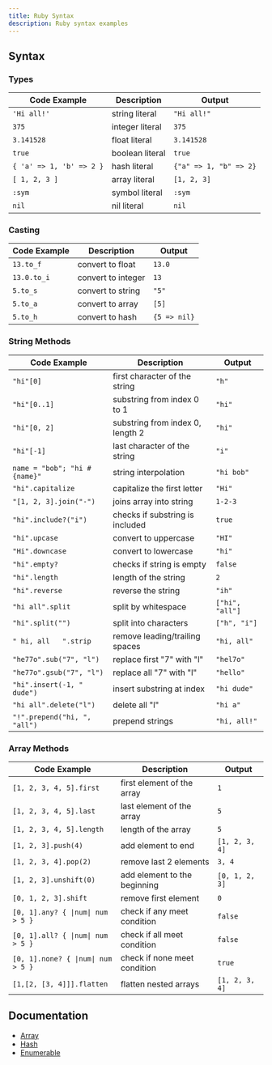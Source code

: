 ```yaml
---
title: Ruby Syntax
description: Ruby syntax examples
---
```


## Syntax

### Types

| Code Example             | Description     | Output                 |
| ------------------------ | --------------- | ---------------------- |
| `'Hi all!'`              | string literal  | `"Hi all!"`            |
| `375`                    | integer literal | `375`                  |
| `3.141528`               | float literal   | `3.141528`             |
| `true`                   | boolean literal | `true`                 |
| `{ 'a' => 1, 'b' => 2 }` | hash literal    | `{"a" => 1, "b" => 2}` |
| `[ 1, 2, 3 ]`            | array literal   | `[1, 2, 3]`            |
| `:sym`                   | symbol literal  | `:sym`                 |
| `nil`                    | nil literal     | `nil`                  |

### Casting

| Code Example | Description        | Output       |
| ------------ | ------------------ | ------------ |
| `13.to_f`    | convert to float   | `13.0`       |
| `13.0.to_i`  | convert to integer | `13`         |
| `5.to_s`     | convert to string  | `"5"`        |
| `5.to_a`     | convert to array   | `[5]`        |
| `5.to_h`     | convert to hash    | `{5 => nil}` |

### String Methods

| Code Example                 | Description                      | Output          |
| ---------------------------- | -------------------------------- | --------------- |
| `"hi"[0]`                    | first character of the string    | `"h"`           |
| `"hi"[0..1]`                 | substring from index 0 to 1      | `"hi"`          |
| `"hi"[0, 2]`                 | substring from index 0, length 2 | `"hi"`          |
| `"hi"[-1]`                   | last character of the string     | `"i"`           |
| `name = "bob"; "hi #{name}"` | string interpolation             | `"hi bob"`      |
| `"hi".capitalize`            | capitalize the first letter      | `"Hi"`          |
| `"[1, 2, 3].join("-")  `     | joins array into string          | `1-2-3`         |
| `"hi".include?("i")`         | checks if substring is included  | `true`          |
| `"hi".upcase`                | convert to uppercase             | `"HI"`          |
| `"Hi".downcase`              | convert to lowercase             | `"hi"`          |
| `"hi".empty?`                | checks if string is empty        | `false`         |
| `"hi".length`                | length of the string             | `2`             |
| `"hi".reverse`               | reverse the string               | `"ih"`          |
| `"hi all".split`             | split by whitespace              | `["hi", "all"]` |
| `"hi".split("")`             | split into characters            | `["h", "i"]`    |
| `" hi, all   ".strip`        | remove leading/trailing spaces   | `"hi, all"`     |
| `"he77o".sub("7", "l")`      | replace first "7" with "l"       | `"hel7o"`       |
| `"he77o".gsub("7", "l")`     | replace all "7" with "l"         | `"hello"`       |
| `"hi".insert(-1, " dude")`   | insert substring at index        | `"hi dude"`     |
| `"hi all".delete("l")`       | delete all "l"                   | `"hi a"`        |
| `"!".prepend("hi, ", "all")` | prepend strings                  | `"hi, all!"`    |

### Array Methods

| Code Example                       | Description                  | Output         |
| ---------------------------------- | ---------------------------- | -------------- |
| `[1, 2, 3, 4, 5].first`            | first element of the array   | `1`            |
| `[1, 2, 3, 4, 5].last`             | last element of the array    | `5`            |
| `[1, 2, 3, 4, 5].length`           | length of the array          | `5`            |
| `[1, 2, 3].push(4)`                | add element to end           | `[1, 2, 3, 4]` |
| `[1, 2, 3, 4].pop(2)`              | remove last 2 elements       | `3, 4`         |
| `[1, 2, 3].unshift(0)`             | add element to the beginning | `[0, 1, 2, 3]` |
| `[0, 1, 2, 3].shift`               | remove first element         | `0`            |
| `[0, 1].any? { \|num\| num > 5 }`  | check if any meet condition  | `false`        |
| `[0, 1].all? { \|num\| num > 5 }`  | check if all meet condition  | `false`        |
| `[0, 1].none? { \|num\| num > 5 }` | check if none meet condition | `true`         |
| `[1,[2, [3, 4]]].flatten`          | flatten nested arrays        | `[1, 2, 3, 4]` |

## Documentation

- [Array](https://docs.ruby-lang.org/en/3.3/Array.html)
- [Hash](https://docs.ruby-lang.org/en/3.3/Hash.html)
- [Enumerable](https://docs.ruby-lang.org/en/3.3/Enumerable.html)
